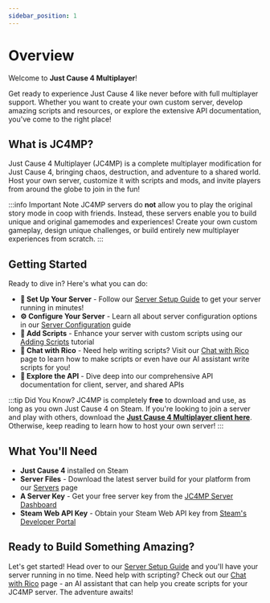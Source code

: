```yaml
---
sidebar_position: 1
---
```


# Overview

Welcome to **Just Cause 4 Multiplayer**!

Get ready to experience Just Cause 4 like never before with full multiplayer support. Whether you want to create your own custom server, develop amazing scripts and resources, or explore the extensive API documentation, you've come to the right place!

## What is JC4MP?

Just Cause 4 Multiplayer (JC4MP) is a complete multiplayer modification for Just Cause 4, bringing chaos, destruction, and adventure to a shared world. Host your own server, customize it with scripts and mods, and invite players from around the globe to join in the fun!

:::info Important Note
JC4MP servers do **not** allow you to play the original story mode in coop with friends. Instead, these servers enable you to build unique and original gamemodes and experiences! Create your own custom gameplay, design unique challenges, or build entirely new multiplayer experiences from scratch.
:::

## Getting Started

Ready to dive in? Here's what you can do:

- **🚀 Set Up Your Server** - Follow our [Server Setup Guide](/get-started/server-setup) to get your server running in minutes!
- **⚙️ Configure Your Server** - Learn all about server configuration options in our [Server Configuration](/get-started/server-config) guide
- **📜 Add Scripts** - Enhance your server with custom scripts using our [Adding Scripts](/get-started/adding-scripts) tutorial
- **🤖 Chat with Rico** - Need help writing scripts? Visit our [Chat with Rico](/chat) page to learn how to make scripts or even have our AI assistant write scripts for you!
- **🔧 Explore the API** - Dive deep into our comprehensive API documentation for client, server, and shared APIs

:::tip Did You Know?
JC4MP is completely **free** to download and use, as long as you own Just Cause 4 on Steam. If you're looking to join a server and play with others, download the **[Just Cause 4 Multiplayer client here](https://jc4mp.com)**. Otherwise, keep reading to learn how to host your own server!
:::


## What You'll Need

- **Just Cause 4** installed on Steam
- **Server Files** - Download the latest server build for your platform from our [Servers](/tools/servers) page
- **A Server Key** - Get your free server key from the [JC4MP Server Dashboard](https://servers.jc4mp.com/dashboard)
- **Steam Web API Key** - Obtain your Steam Web API key from [Steam's Developer Portal](https://steamcommunity.com/dev/apikey)

## Ready to Build Something Amazing?

Let's get started! Head over to our [Server Setup Guide](/get-started/server-setup) and you'll have your server running in no time. Need help with scripting? Check out our [Chat with Rico](/chat) page - an AI assistant that can help you create scripts for your JC4MP server. The adventure awaits!
